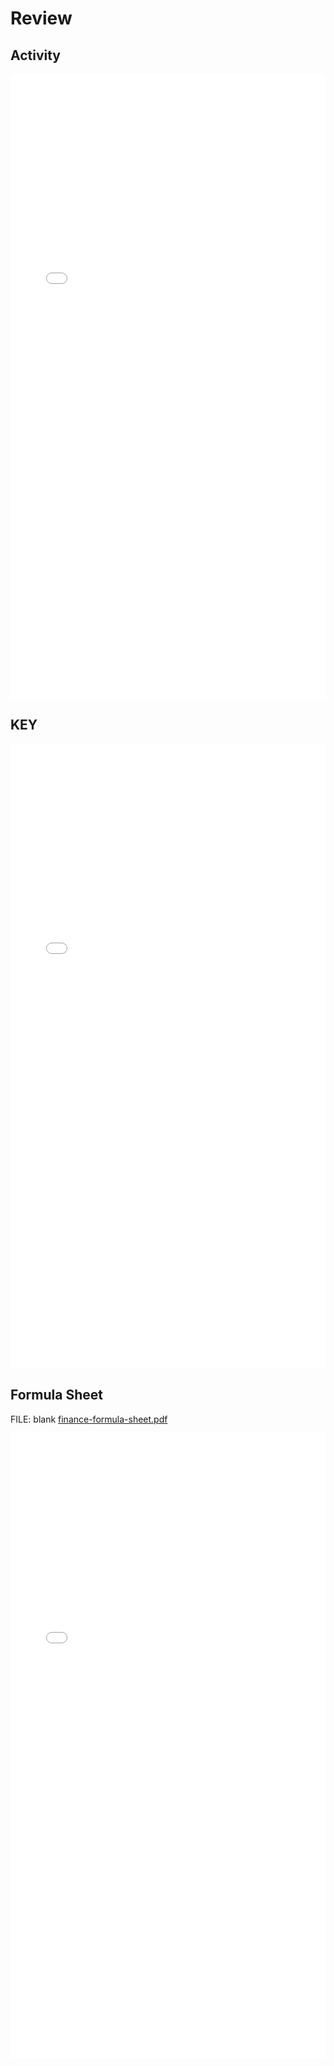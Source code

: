 # Review {.unnumbered}

## Activity

<embed src="finance/using-finance-formulas-review.pdf" type="application/pdf" width="100%" height="1000px"></embed>

## KEY

<embed src="finance/using-finance-formulas-review-COMPLETED.pdf" type="application/pdf" width="100%" height="1000px"></embed>

## Formula Sheet

FILE: blank [finance-formula-sheet.pdf](https://github.com/coltongearhart/math125/blob/main/finance/formula-sheet.pdf)

<embed src="finance/finance-formula-sheet-ANNOTATED.pdf" type="application/pdf" width="100%" height="1000px"></embed>
